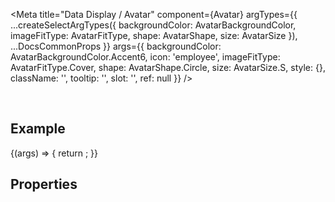 
<Meta
  title="Data Display / Avatar"
  component={Avatar}
  argTypes={{
    ...createSelectArgTypes({
      backgroundColor: AvatarBackgroundColor,
      imageFitType: AvatarFitType,
      shape: AvatarShape,
      size: AvatarSize
    }),
    ...DocsCommonProps
  }}
  args={{
    backgroundColor: AvatarBackgroundColor.Accent6,
    icon: 'employee',
    imageFitType: AvatarFitType.Cover,
    shape: AvatarShape.Circle,
    size: AvatarSize.S,
    style: {},
    className: '',
    tooltip: '',
    slot: '',
    ref: null
  }}
/>

<DocsHeader />

<br />

## Example

<Canvas>
  <Story name="Default">
    {(args) => {
      return <Avatar {...args} />;
    }}
  </Story>
</Canvas>

## Properties

<ArgsTable story="." />
